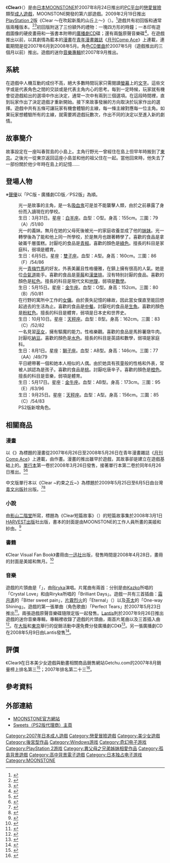{{Infobox animanga/Headerofja
|title= Clear
|image= Clear_game_cover.jpg
|size= 259px
|caption= 
|japanese= Clear -クリア-
|english= Clear
|kana= クリア
|romaji= Kuria
|genre= [[戀愛|戀愛]]、校園
}}
{{Infobox animanga/Game
|Title=Clear -クリア-（PC）<br/>Clear ~新しい風の吹く丘で~（PS2）
|Genre= [[戀愛冒險|戀愛冒險]]
|Plat= [[Microsoft_Windows|Windows98/Me/2000/XP]]<br/>[[PlayStation_2|PlayStation 2]]
|Engine= 
|Dev=[[MOONSTONE|MOONSTONE]]
|Pub=MOONSTONE（PC）<br/>Sweets（PS2）
|Producer= 戀純螢
|Scenario= 呉
|CharacterDesign= [[Mitha|Mitha]]、えんどり
|音樂=AngelNote
|Play=1
|Date= 2007年8月24日（PC）<br/>2009年2月19日（PS2）
|Rating=18禁（PC）<br/>[[CERO|CERO]] C（PS2）
|End= 5+1（PC）
}}
{{Infobox animanga/Game
|標題=Clear Crystal Stories
|類型=[[戀愛冒險|戀愛冒險]]
|使用平台=Windows 2000/XP/Vista
|遊戲引擎=
|開發團隊=[[MOONSTONE|MOONSTONE]]
|代理商=[[MOONSTONE|MOONSTONE]]
|製作人=恋純ほたる
|監製=
|腳本=小林教、猫ひまわり 
|人物設定=Mitha、えんどり
|音樂=AngelNote
|遊戲人數=1
|發售日=2008年5月3日
|對象年齡=18禁
|結局數=
}}
{{Infobox animanga/Manga
|標題=Clear ~ 約束之丘 ~
|作者= [[MOONSTONE|MOONSTONE]]
|作畫= ユキヲ 
|出版社= {{flagicon|JPN}} [[角川書店|角川書店]]<br>{{flagicon|ROC}} [[青文出版社|青文出版社]]
|其他出版社= 
|連載雜誌= [[月刊Comp_Ace|月刊Comp Ace]]
|label= 角川 Comics A
|網路= 
|發售日= {{flagicon|JPN}} 2008年3月26日－6月26日<br>{{flagicon|ROC}} 2009年5月11日－6月4日
|開始= 2007年8月號
|結束= 2008年7月號
|冊數= 2
|話數= 
|其他= 
|版權=
}}
{{Infobox animanga/Novel
|輕小說=
|標題= Clear short stories
|原作= [[MOONSTONE|MOONSTONE]]
|作者= 影山二階堂
|插圖= 
|出版社= [[HARVEST出版|HARVEST出版]]
|其他出版社= 
|連載雜誌= 
|label= HARVEST NOVELS
|網路= 
|發售日= 2008年3月1日
|開始= 
|結束= 
|冊數= 1
|話數= 
|其他= 

}}
{{Infobox animanga/Footerofja}}
《'''Clear'''》（{{lang-ja| Clear -クリア-}}）是由[[日本|日本]][[MOONSTONE|MOONSTONE]]於2007年8月24日推出的[[电脑游戏|PC平台]]的[[戀愛冒險遊戲|戀愛冒險]]類型[[日本成人遊戲|成人遊戲]]，MOONSTONE開發的第六部遊戲。2009年2月19日推出[[PlayStation_2|PlayStation 2]]版《Clear ～在吹起新風的山丘上～》（{{lang|ja|Clear ～新しい風の吹く丘で～}}）。<ref>{{cite web|url=http://www.getchu.com/soft.phtml?id=599025|title=Clear ～新しい風の吹く丘で～ 初回限定版|publisher=Getchu.com|accessdate=2014年4月24日|language=Ja|archive-date=2014年4月24日|archive-url=https://web.archive.org/web/20140424070951/http://www.getchu.com/soft.phtml?id=599025|dead-url=no}}</ref>遊戲共有初回版和通常版兩種版本。<ref>{{cite web|url=http://www.getchu.com/soft.phtml?id=354165|title=Clear－クリア－ 豪華初回版|publisher=Getchu.com|accessdate=2014年4月24日|language=Ja|archive-date=2014年4月7日|archive-url=https://web.archive.org/web/20140407004502/http://www.getchu.com/soft.phtml?id=354165|dead-url=no}}</ref><ref>{{cite web|url=http://www.getchu.com/soft.phtml?id=413145|title=Clear－クリア－ 通常版|publisher=Getchu.com|accessdate=2014年4月24日|language=Ja|archive-date=2013年9月20日|archive-url=https://web.archive.org/web/20130920200942/http://www.getchu.com/soft.phtml?id=413145|dead-url=no}}</ref>初回版附送了三份額外的禮物：一塊四方形的時鐘；一本印有遊戲圖像的硬皮畫冊和一張書本附帶的[[廣播劇|廣播劇]]CD碟；還有兩盤原聲音樂碟<ref>{{citeweb |url=http://www.moon-stone.jp/ms06clear/06_info.html |title=MOONSTONE官方網站 |publisher=[[MOONSTONE|MOONSTONE]] |accessdate=2007-09-23 |language=ja |deadurl=yes |archiveurl=https://web.archive.org/web/20071014002021/http://www.moon-stone.jp/ms06clear/06_info.html |archivedate=2007-10-14 }}</ref>。在遊戲推出以前，以其劇情為藍本的[[漫畫|漫畫]]在[[青年漫畫|青年漫畫]][[漫畫雜誌|雜誌]]《[[月刊Comp_Ace|月刊Comp Ace]]》上連載，連載期間是從2007年6月到2008年5月。角色[[CD|CD]][[單曲|單曲]]於2007年5月（遊戲推出的三個月以前）推出。遊戲的迷你[[音樂專輯|音樂專輯]]於2007年9月推出。

== 系統 ==
在遊戲中人機互動的成份不高，絕大多數時間玩家只需閱讀[[螢幕|螢幕]]上的[[文字|文字]]。這些文字或是代表角色之間的交談或是代表主角内心的思考。每到一定時候，玩家就有機會從遊戲給出的選項中作出決定，通常一次中有兩到三個選項。在這段時間裡，直到玩家作出了決定遊戲才重新開始。接下來故事發展的方向取決於玩家作出的選擇。遊戲中共有五條可讓玩家有機會體驗的主線，每一條主線對應每一位主角。如果玩家想體驗所有的主線，就需要將遊戲玩數次，作出不同的決定以至進入新的劇情。

== 故事簡介 ==
故事設定在一座叫春賀島的小島上。主角行野光一曾經住在島上但早年時搬到了[[東京|東京]]。之後光一從東京返回這座小島並和他的祖父住在一起。當他回來時，他失去了一部份關於他少年時在島上的記憶……

== 登場人物 ==
※[[聲優|聲優]]以「PC版・廣播劇CD版／PS2版」為順。
;{{nihongo|行野光一|行野 光一||[[日本配音員|聲優]]：[[阿川秋也|阿川秋也]]（PC版無）／不明}}
:光一是故事的主角，是一名[[吸血鬼|吸血鬼]]可是並不能襲擊人類，由於之前暴露了身份而入讀現在的學校。
;{{nihongo|行野無月|行野 無月||聲優：[[水瀬沙季|水瀬沙季]]<ref name="chara">{{cite web|url=https://www.moon-stone.jp/product/ms06/06_chara.html|script-title=ja:ヒロイン|publisher=MOONSTONE|accessdate=2021-04-08|language=ja|archive-date=2016-10-24|archive-url=https://web.archive.org/web/20161024142244/http://www.moon-stone.jp/product/ms06/06_chara.html}}</ref>／同左}}
:生日：3月31日。星座：[[白羊座|白羊座]]。血型：O型。身高：155cm。三圍：79（A）/51/80
:光一的義妹。無月在她的父母死後被光一的家庭收養並成了他的[[妹妹|妹妹]]。光一轉學後為了能和他上同一所學校，於是無月也跟著轉學了。喜歡的食品是拿破崙千層蛋糕。討厭吃的食品是[[青椒|青椒]]。喜歡的顏色是[[綠色|綠色]]。擅長的科目是家庭科，弱項是體育。
;{{nihongo|月村美姬|月村 美姫||聲優：[[観村咲子|観村咲子]]<ref name="chara"/>／[[神田理江|神田理江]]}}
:生日：6月5日。星座：[[雙子座|雙子座]]。血型：A型。身高：160cm。三圍：86（F）/54/86
:光一[[青梅竹馬|青梅竹馬]]的好友。外表美麗且性格優雅，在鎮上擁有很高的人氣。她是位[[合氣道|合氣道]]能手。喜歡的食品是[[草莓|草莓]]和[[漢堡排|漢堡排]]。沒有特别討厭的食品。喜歡的顏色是[[紅色|紅色]]。擅長的科目是現代文和[[地理|地理]]，弱項是[[數學|數學]]。
;{{nihongo|岡本野乃香|岡本 ののか||聲優：[[大野まりな|大野まりな]]<ref name="chara"/>／同左}}
:生日：5月15日。星座：[[金牛座|金牛座]]。血型：O型。身高：152cm。三圍：80（B）/50/81
:在行野的寓所中工作的[[女傭|女傭]]。由於喪失記憶的緣故，因此當女僕直至能回想起過去的生活為止。喜歡的食品是[[中國菜|中餐]]。討厭吃的食品是[[生魚|生魚]]。喜歡的顏色是[[粉紅色|粉紅色]]。擅長的科目是體育，弱項是日本史和世界史。
;{{nihongo|本町春乃|本町 春乃||聲優：[[草野花戀|草野花戀]]<ref name="chara"/>／[[土谷麻貴|土谷麻貴]]}}
:生日：10月10日。星座：[[天秤座|天秤座]]。血型：B型。身高：162cm。三圍：83（C）/52/82
:一名見習[[巫女|巫女]]，擁有驅魔的能力。性格樂觀。喜歡的食品是馬鈴薯燉牛肉。討厭吃[[納豆|納豆]]。喜歡的顏色是[[水色|水色]]。擅長的科目是英語和數學，弱項是家庭科。
;{{nihongo|宮城野紗由|宮城野 紗由||聲優：[[遠野そよぎ|遠野そよぎ]]<ref name="chara"/>／[[岡嶋妙|岡嶋妙]]}}
:生日：8月1日。星座：[[獅子座|獅子座]]。血型：AB型。身高：146cm。三圍：77（AA）/49/79
:平日總帶著一個和她本人相似的人偶。由於她具有孩童般的性格和外表，常被人誤認為是孩子。喜歡的食品是[[桃|桃]]。討厭吃唐辛子。喜歡的顏色是[[橙色|橙色]]。擅長的科目是音樂，弱項是體育。
;{{nihongo|有馬緋雨|有馬 緋雨||聲優：[[伊吹奏音|伊吹奏音]]<ref>{{cite web|url=https://www.moon-stone.jp/product/ms06/06_chara2.html|script-title=ja:その他の登場人物|publisher=MOONSTONE|accessdate=2021-04-08|language=ja|archive-date=2016-10-24|archive-url=https://web.archive.org/web/20161024143915/http://www.moon-stone.jp/product/ms06/06_chara2.html}}</ref>／[[みやあかね|みやあかね]]}}
:生日：5月17日。星座：[[金牛座|金牛座]]。血型：AB型。身高：173cm。三圍：95（E）/63/96
;{{nihongo|妃弓鶴|妃 弓鶴||聲優：[[無|無]]／[[植田佳奈|植田佳奈]]}}
:生日：9月25日。星座：[[天秤座|天秤座]]。血型：A型。身高：156cm。三圍：85（C）/54/83
:PS2版新增角色。

== 相關商品 ==
=== 漫畫 ===
以《{{lang|ja|Clear いつか立ったあの丘で}}》為標題的漫畫從2007年6月26日至2008年5月26日在青年漫畫雜誌《[[月刊Comp_Ace|月刊Comp Ace]]》上連載，由{{lang|ja|ユキヲ}}作畫。漫畫的推出雖早於遊戲，其故事卻是建立在遊戲基础上的。[[單行本|單行本]]第一卷於2008年3月26日發售，接著單行本第二卷於同年6月26日推出。<ref>{{cite web|url=http://www.amazon.co.jp/dp/404715010X/|title=Clearいつか立ったあの丘で 1|publisher=[[Amazon.com|Amazon.co.jp]]|accessdate=2014年4月24日|language=ja|archive-date=2019年9月24日|archive-url=https://web.archive.org/web/20190924204317/https://www.amazon.co.jp/dp/404715010X/|dead-url=no}}</ref><ref>{{cite web|url=http://www.amazon.co.jp/dp/4047150681/|title=Clearいつか立ったあの丘で 2|publisher=[[Amazon.com|Amazon.co.jp]]|accessdate=2014年4月24日|language=ja|archive-date=2019年9月24日|archive-url=https://web.archive.org/web/20190924204308/https://www.amazon.co.jp/dp/4047150681/|dead-url=no}}</ref>

中文版單行本以《Clear ~約束之丘~》為標題於2009年5月25日至6月5日由台灣[[青文出版社|青文出版社]]出版。<ref>{{cite web|url=http://www.eslite.com/product.aspx?pgid=1001119131864671|title=CLEAR約束之丘 1|publisher=誠品網路書店|accessdate=2014年4月24日|language=zh|archive-date=2014年4月24日|archive-url=https://web.archive.org/web/20140424064146/http://www.eslite.com/product.aspx?pgid=1001119131864671|dead-url=no}}</ref><ref>{{cite web|url=http://www.eslite.com/product.aspx?pgid=1001119131870083|title=CLEAR 約束之丘 2 (完)|publisher=誠品網路書店|accessdate=2014年4月24日|language=zh|archive-date=2014年4月24日|archive-url=https://web.archive.org/web/20140424060809/http://www.eslite.com/product.aspx?pgid=1001119131870083|dead-url=no}}</ref>

=== 小說 ===
由[[影山二階堂|影山二階堂]]所寫，標題為《Clear短篇故事》（{{lang|ja|Clear ショートストーリーズ}}）的短篇故事集於2008年3月1日[[HARVEST出版|HARVEST出版]]社出版，書本的封面是由MOONSTONE的工作人員所畫的美姬和紗由。<ref>{{cite web|url=http://www.amazon.co.jp/dp/4434116037/|title=Clear ~クリア~《ショート・ストーリーズ》|publisher=[[Amazon.com|Amazon.co.jp]]|accessdate=2014年4月24日|language=ja|archive-date=2019年9月24日|archive-url=https://web.archive.org/web/20190924204236/https://www.amazon.co.jp/dp/4434116037/|dead-url=no}}</ref>

=== 書籍 ===
《Clear Visual Fan Book》畫冊由[[一迅社|一迅社]]出版，發售時間是2008年4月28日，畫冊的封面是美姬和無月。<ref>{{cite web|url=http://data.ichijinsha.co.jp/book/booksearch/booksearch_detail.php?i=75801106&TITLE=Clear+Visual+Fan+Book&WRITER=&ISBN=&CATEGORY=&SALEY=&SALEM=&WORD=&TYPE=like|title=Clear ビジュアルファンブック|publisher=[[一迅社|一迅社]]|accessdate=2014年4月24日|language=Ja|archive-date=2014年4月24日|archive-url=https://web.archive.org/web/20140424063550/http://data.ichijinsha.co.jp/book/booksearch/booksearch_detail.php?i=75801106&TITLE=Clear+Visual+Fan+Book&WRITER=&ISBN=&CATEGORY=&SALEY=&SALEM=&WORD=&TYPE=like|dead-url=no}}</ref>

=== 音樂 ===
遊戲的片頭曲是「{{lang|ja|硝子のLoneliness}}」，由[[Riryka|Riryka]]演唱。片尾曲有兩首：分别是由[[Kazko|Kazko]]所唱的「Crystal Love」和由Riryka所唱的「Brilliant Days」。遊戲一共有三首插曲：[[霜月遙|霜月遙]]的「Bitter sweet pain」，[[片霧烈火|片霧烈火]]的「Eternal」（{{lang|ja|エターナル}}）以及[[茶太|茶太]]的「One-way Shining」。遊戲的第一張單曲（角色歌曲）「Perfect Tears」於2007年5月23日推出<ref>{{citeweb|url=http://lantis.jp/new-release/data.php?id=0cd9fb7414df36b8861da64d618ecf2c|title="Perfect Tears"收錄曲|publisher=[[Lantis|Lantis]]|accessdate=2009-05-05|language=ja|archive-date=2012-01-07|archive-url=https://web.archive.org/web/20120107100717/http://lantis.jp/new-release/data.php?id=0cd9fb7414df36b8861da64d618ecf2c|dead-url=no}}</ref>。兩張遊戲原聲音樂碟隨限定版一起發售。[[Lantis|Lantis]]則於2007年9月26日推出遊戲的迷你音樂專輯，專輯裡收錄了遊戲的片頭曲，兩首片尾曲以及三首插入曲<ref>{{citeweb|url=http://lantis.jp/new-release/data.php?id=d21b6e1d91ec7c2519b427ef3d6238ad|title=''Clear''音樂專輯收錄曲|publisher=[[Lantis|Lantis]]|accessdate=2009-05-05|language=ja|archive-date=2012-02-10|archive-url=https://web.archive.org/web/20120210200035/http://lantis.jp/new-release/data.php?id=d21b6e1d91ec7c2519b427ef3d6238ad|dead-url=no}}</ref>。在[[大阪市|大阪]]和[[東京|東京]]舉行的促銷活動中還免費分發廣播劇CD《{{lang|ja|ドキッ☆女だらけの温泉旅行}}》<ref>{{citeweb |url=http://www.moon-stone.jp/ms06clear/cdhaifu.html |title=''Clear''廣播劇CD信息 |publisher=[[MOONSTONE|MOONSTONE]] |accessdate=2009-05-05 |language=ja |deadurl=yes |archiveurl=https://web.archive.org/web/20090618072238/http://www.moon-stone.jp/ms06clear/cdhaifu.html |archivedate=2009-06-18 }}</ref>。另一張廣播劇CD在2008年5月9日由Lantis發售<ref>{{cite web|url=http://lantis.jp/new-release/data.php?id=760688e768e265f46b8416295e5451c3|title=''Clear''廣播劇CD收錄曲|publisher=[[Lantis|Lantis]]|accessdate=2009-05-05|language=ja|archive-date=2009-03-15|archive-url=https://web.archive.org/web/20090315081106/http://lantis.jp/new-release/data.php?id=760688e768e265f46b8416295e5451c3|dead-url=no}}</ref>。

==評價==
《Clear》在日本美少女遊戲與動畫相關商品銷售網站Getchu.com的2007年8月銷量榜上排名第三<ref>{{cite web|url=http://www.getchu.com/pc/salesranking200708.html|title=PCゲームセールスランキング 2007年8月|publisher=Getchu.com|accessdate=2014年4月23日|language=Ja|archive-date=2018年12月16日|archive-url=https://web.archive.org/web/20181216031329/http://www.getchu.com/pc/salesranking200708.html|dead-url=no}}</ref>；2007年排名第二十三<ref>{{cite web|url=http://www.getchu.com/pc/salesranking2007.html|title=2007年 ゲーム・セールスランキング|publisher=Getchu.com|accessdate=2014年4月23日|language=Ja|archive-date=2018年12月16日|archive-url=https://web.archive.org/web/20181216032024/http://www.getchu.com/pc/salesranking2007.html|dead-url=no}}</ref>。

== 參考資料 ==
{{reflist|30em}}

== 外部連結 ==
*[http://www.moon-stone.jp  MOONSTONE官方網站]{{Wayback|url=http://www.moon-stone.jp/ |date=20161227201610 }}{{ja}}
*[https://web.archive.org/web/20081015163649/http://sweets-games.com/ Sweets（PS2版代理商）主頁]{{ja}}

{{MOONSTONE}}

{{DEFAULTSORT:Clear}}
[[Category:2007年日本成人遊戲|Category:2007年日本成人遊戲]]
[[Category:戀愛冒險遊戲|Category:戀愛冒險遊戲]]
[[Category:美少女遊戲|Category:美少女遊戲]]
[[Category:後宮型作品|Category:後宮型作品]]
[[Category:Windows游戏|Category:Windows游戏]]
[[Category:奇幻电子游戏|Category:奇幻电子游戏]]
[[Category:PlayStation_2游戏|Category:PlayStation 2游戏]]
[[Category:異父母之兄弟姊妹相愛作品|Category:異父母之兄弟姊妹相愛作品]]
[[Category:孤島背景遊戲|Category:孤島背景遊戲]]
[[Category:高中背景電子遊戲|Category:高中背景電子遊戲]]
[[Category:日本独占电子游戏|Category:日本独占电子游戏]]
[[Category:MOONSTONE|Category:MOONSTONE]]